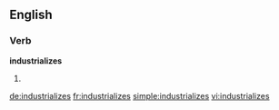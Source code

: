 ==English==

===Verb===
'''industrializes'''

# {{third-person singular of|[[industrialize]]}}

[[de:industrializes]]
[[fr:industrializes]]
[[simple:industrializes]]
[[vi:industrializes]]
